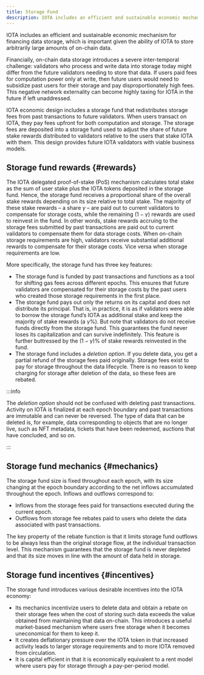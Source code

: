 ```yaml
---
title: Storage Fund
description: IOTA includes an efficient and sustainable economic mechanism for financing data storage, which is important given the ability of IOTA to store arbitrarily large amounts of on-chain data.
---
```


IOTA includes an efficient and sustainable economic mechanism for financing data storage, which is important given the ability of IOTA to store arbitrarily large amounts of on-chain data.

Financially, on-chain data storage introduces a severe inter-temporal challenge: validators who process and write data into storage today might differ from the future validators needing to store that data. If users paid fees for computation power only at write, then future users would need to subsidize past users for their storage and pay disproportionately high fees. This negative network externality can become highly taxing for IOTA in the future if left unaddressed.

IOTA economic design includes a storage fund that redistributes storage fees from past transactions to future validators. When users transact on IOTA, they pay fees upfront for both computation and storage. The storage fees are deposited into a storage fund used to adjust the share of future stake rewards distributed to validators relative to the users that stake IOTA with them. This design provides future IOTA validators with viable business models.

## Storage fund rewards {#rewards}

The IOTA delegated proof-of-stake (PoS) mechanism calculates total stake as the sum of user stake plus the IOTA tokens deposited in the storage fund. Hence, the storage fund receives a proportional share of the overall stake rewards depending on its size relative to total stake. The majority of these stake rewards – a share $\gamma$ – are paid out to current validators to compensate for storage costs, while the remaining $(1-\gamma)$ rewards are used to reinvest in the fund. In other words, stake rewards accruing to the storage fees submitted by past transactions are paid out to current validators to compensate them for data storage costs. When on-chain storage requirements are high, validators receive substantial additional rewards to compensate for their storage costs. Vice versa when storage requirements are low.

More specifically, the storage fund has three key features:

- The storage fund is funded by past transactions and functions as a tool for shifting gas fees across different epochs. This ensures that future validators are compensated for their storage costs by the past users who created those storage requirements in the first place.
- The storage fund pays out only the returns on its capital and does not distribute its principal. That is, in practice, it is as if validators were able to borrow the storage fund’s IOTA as additional stake and keep the majority of stake rewards (a $\gamma$%). But note that validators do not receive funds directly from the storage fund. This guarantees the fund never loses its capitalization and can survive indefinitely. This feature is further buttressed by the $(1-\gamma)$% of stake rewards reinvested in the fund.
- The storage fund includes a _deletion option_. If you delete data, you get a partial refund of the storage fees paid originally. Storage fees exist to pay for storage throughout the data lifecycle. There is no reason to keep charging for storage after deletion of the data, so these fees are rebated.

:::info

The _deletion option_ should not be confused with deleting past transactions. Activity on IOTA is finalized at each epoch boundary and past transactions are immutable and can never be reversed. The type of data that can be deleted is, for example, data corresponding to objects that are no longer live, such as NFT metadata, tickets that have been redeemed, auctions that have concluded, and so on.

:::

## Storage fund mechanics {#mechanics}

The storage fund size is fixed throughout each epoch, with its size changing at the epoch boundary according to the net inflows accumulated throughout the epoch. Inflows and outflows correspond to:

- Inflows from the storage fees paid for transactions executed during the current epoch.
- Outflows from storage fee rebates paid to users who delete the data associated with past transactions.

The key property of the rebate function is that it limits storage fund outflows to be always less than the original storage flow, at the individual transaction level. This mechanism guarantees that the storage fund is never depleted and that its size moves in line with the amount of data held in storage.

## Storage fund incentives {#incentives}

The storage fund introduces various desirable incentives into the IOTA economy:

- Its mechanics incentivize users to delete data and obtain a rebate on their storage fees when the cost of storing such data exceeds the value obtained from maintaining that data on-chain. This introduces a useful market-based mechanism where users free storage when it becomes uneconomical for them to keep it.
- It creates deflationary pressure over the IOTA token in that increased activity leads to larger storage requirements and to more IOTA removed from circulation.
- It is capital efficient in that it is economically equivalent to a rent model where users pay for storage through a pay-per-period model.
